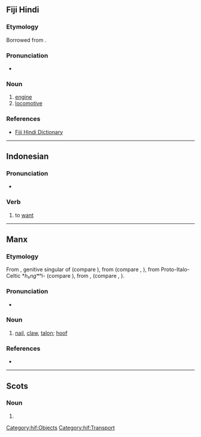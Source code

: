 ==Fiji Hindi==

===Etymology===
Borrowed from {{bor|hif|en|engine}}.

===Pronunciation===
* {{IPA|hif|/ɪnɡɪn/}}

===Noun===
{{head|hif|nouns}}

# [[engine]]
# [[locomotive]]

===References===
* [https://web.archive.org/web/20080308065956/http://www.geocities.com/fijihindi/FijiHindiEnglishDict.htm#i Fiji Hindi Dictionary]

[[Category:hif:Objects]]
[[Category:hif:Transport]]

----

==Indonesian==

===Pronunciation===
* {{IPA|id|/i.ŋin/}}

===Verb===
{{id-verb}}

# to [[want]]
#: {{ux|id|Aku '''ingin''' pergi ke sana|I want to go there}}
#: {{syn|id|mau}}

----

==Manx==

===Etymology===
From {{inh|gv|sga|ingen}}, genitive singular of {{m|sga|inga||nail}} (compare {{cog|ga|ionga}}), from {{der|gv|cel-pro|*angʷīnā}} (compare {{cog|cy|ewin}}, {{cog|br|ivin}}), from Proto-Italo-Celtic *''h₃ngʷʰi-'' (compare {{cog|la|unguis}}), from {{der|gv|ine-pro|*h₃nogʰ-||nail}}, {{m|ine-pro|*h₃nogʷʰ-}} (compare {{cog|grc|ὄνυξ}}, {{cog|ru|но́готь}}).

===Pronunciation===
* {{IPA|gv|/ˈiŋən/}}

===Noun===
{{gv-noun|f|inginyn|pl2=ingnyn|ingney}}

# {{lb|gv|anatomy}} [[nail]], [[claw]], [[talon]]; [[hoof]]

===References===
* {{R:DIL|28652|head=2 ingen}}

----

==Scots==

===Noun===
{{sco-noun}}

# {{alternative spelling of|sco|ingan}}